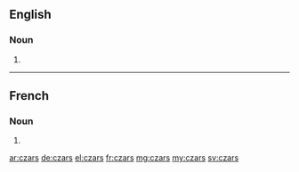 ==English==

===Noun===
{{head|en}}

# {{plural of|czar}}

----

==French==

===Noun===
{{head|fr|g=m-p}}

# {{plural of|czar|lang=fr}}

[[ar:czars]]
[[de:czars]]
[[el:czars]]
[[fr:czars]]
[[mg:czars]]
[[my:czars]]
[[sv:czars]]